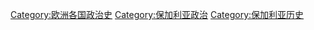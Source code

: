 [[Category:欧洲各国政治史|Category:欧洲各国政治史]]
[[Category:保加利亚政治|Category:保加利亚政治]]
[[Category:保加利亚历史|Category:保加利亚历史]]